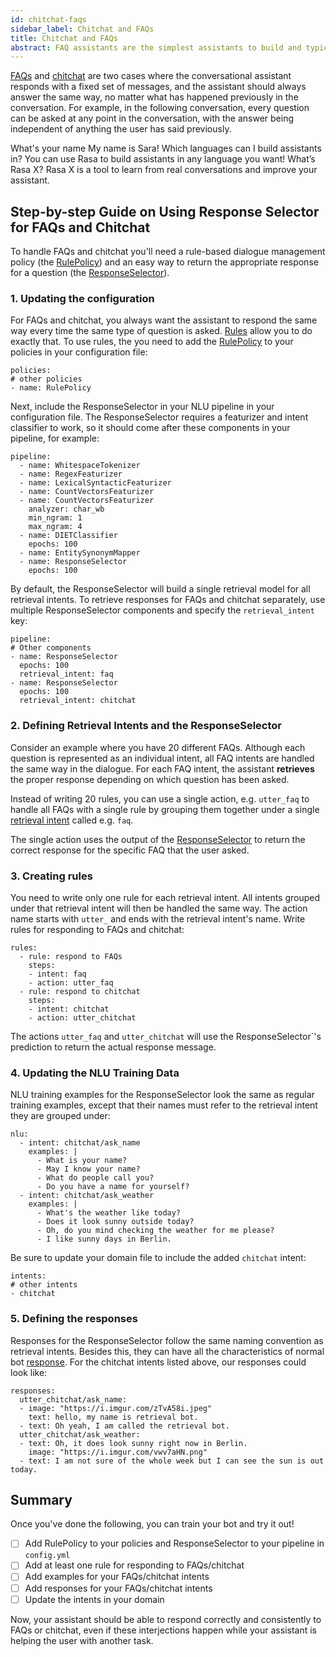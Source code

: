 ```yaml
---
id: chitchat-faqs
sidebar_label: Chitchat and FAQs
title: Chitchat and FAQs
abstract: FAQ assistants are the simplest assistants to build and typically the first kind of assistant anyone builds. This page is a guide to the concepts and training data you need to handle non-contextual questions like FAQs and chitchat.
---
```



[FAQs](./glossary.mdx#faqs) and [chitchat](./glossary.mdx#chitchat) are two cases where the conversational assistant responds with a fixed set of messages, and the assistant should always answer the same way,
no matter what has happened previously in the conversation.
For example, in the following conversation, every question can be asked at any point in the conversation,
with the answer being independent of anything the user has said previously.

<Chat caption="Chitchat">
<ChatUserText>What's your name</ChatUserText>
<ChatBotText>My name is Sara!</ChatBotText>
<ChatUserText>Which languages can I build assistants in?</ChatUserText>
<ChatBotText>You can use Rasa to build assistants in any language you want!</ChatBotText>
<ChatUserText>What’s Rasa X?</ChatUserText>
<ChatBotText>Rasa X is a tool to learn from real conversations and improve your assistant.</ChatBotText>
</Chat>


## Step-by-step Guide on Using Response Selector for FAQs and Chitchat

To handle FAQs and chitchat you'll need a rule-based dialogue management policy (the [RulePolicy](#rulepolicy)) and an easy way
to return the appropriate response for a question (the [ResponseSelector](./components.mdx#responseselector)).

### 1. Updating the configuration

For FAQs and chitchat, you always want the assistant to respond the same way every time
the same type of question is asked. [Rules](rules.mdx) allow you to do exactly that.
To use rules, the you need to add the [RulePolicy](#rule-policy) to your policies in your configuration file:

```yaml-rasa
policies:
# other policies
- name: RulePolicy
```

Next, include the ResponseSelector in your NLU pipeline in your configuration file.
The ResponseSelector requires a featurizer and intent classifier to work, so
it should come after these components in your pipeline, for example:

```yaml-rasa
pipeline:
  - name: WhitespaceTokenizer
  - name: RegexFeaturizer
  - name: LexicalSyntacticFeaturizer
  - name: CountVectorsFeaturizer
  - name: CountVectorsFeaturizer
    analyzer: char_wb
    min_ngram: 1
    max_ngram: 4
  - name: DIETClassifier
    epochs: 100
  - name: EntitySynonymMapper
  - name: ResponseSelector
    epochs: 100
```

By default, the ResponseSelector will build a single retrieval model for all retrieval intents.
To retrieve responses for FAQs and chitchat separately, use multiple ResponseSelector components
and specify the `retrieval_intent` key:

```yaml-rasa
pipeline:
# Other components
- name: ResponseSelector
  epochs: 100
  retrieval_intent: faq
- name: ResponseSelector
  epochs: 100
  retrieval_intent: chitchat
```



### 2. Defining Retrieval Intents and the ResponseSelector

Consider an example where you have 20 different FAQs. Although each question is represented as an individual intent, all FAQ intents are handled the same way in the dialogue. For each FAQ intent, the assistant **retrieves** the proper response depending on which question has been asked.

Instead of writing 20 rules, you can use a single action, e.g. `utter_faq` to handle all FAQs with a single rule by grouping them together under a single [retrieval intent](glossary.mdx#retrieval-intent)
called e.g. `faq`.

The single action uses the output of the
[ResponseSelector](./components.mdx#response-selector) to return
the correct response for the specific FAQ that the user asked.


### 3. Creating rules

You need to write only one rule for each retrieval intent. All intents
grouped under that retrieval intent will then be handled the same way.
The action name starts with `utter_` and ends with the retrieval intent's name.
Write rules for responding to FAQs and chitchat:

```yaml-rasa
rules:
  - rule: respond to FAQs
    steps:
    - intent: faq
    - action: utter_faq
  - rule: respond to chitchat
    steps:
    - intent: chitchat
    - action: utter_chitchat
```

The actions `utter_faq` and `utter_chitchat` will use the ResponseSelector`'s prediction to return the actual response message.

### 4. Updating the NLU Training Data

NLU training examples for the ResponseSelector look the same as
regular training examples, except that their names must refer to the retrieval
intent they are grouped under:

```yaml-rasa
nlu:
  - intent: chitchat/ask_name
    examples: |
      - What is your name?
      - May I know your name?
      - What do people call you?
      - Do you have a name for yourself?
  - intent: chitchat/ask_weather
    examples: |
      - What's the weather like today?
      - Does it look sunny outside today?
      - Oh, do you mind checking the weather for me please?
      - I like sunny days in Berlin.
```

Be sure to update your domain file to include the added `chitchat` intent:

```yaml-rasa
intents:
# other intents
- chitchat
```


### 5. Defining the responses

Responses for the ResponseSelector follow the same naming convention as
retrieval intents. Besides this, they can have all the characteristics of
normal bot [response](domain.mdx#responses). For the chitchat intents
listed above, our responses could look like:

```yaml-rasa
responses:
  utter_chitchat/ask_name:
  - image: "https://i.imgur.com/zTvA58i.jpeg"
    text: hello, my name is retrieval bot.
  - text: Oh yeah, I am called the retrieval bot.
  utter_chitchat/ask_weather:
  - text: Oh, it does look sunny right now in Berlin.
    image: "https://i.imgur.com/vwv7aHN.png"
  - text: I am not sure of the whole week but I can see the sun is out today.
```

## Summary

Once you've done the following, you can train your bot and try it out!

- [ ] Add RulePolicy to your policies and ResponseSelector to your pipeline in `config.yml`
- [ ] Add at least one rule for responding to FAQs/chitchat
- [ ] Add examples for your FAQs/chitchat intents
- [ ] Add responses for your FAQs/chitchat intents
- [ ] Update the intents in your domain

Now, your assistant should be able to respond correctly and consistently to FAQs or chitchat, even if these interjections happen while your assistant is helping the user with another task.

